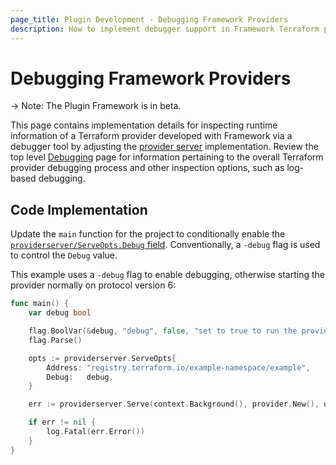 ```yaml
---
page_title: Plugin Development - Debugging Framework Providers
description: How to implement debugger support in Framework Terraform providers.
---
```


# Debugging Framework Providers

-> Note: The Plugin Framework is in beta.

This page contains implementation details for inspecting runtime information of a Terraform provider developed with Framework via a debugger tool by adjusting the [provider server](/terraform/plugin/framework/provider-servers) implementation. Review the top level [Debugging](/terraform/plugin/debugging) page for information pertaining to the overall Terraform provider debugging process and other inspection options, such as log-based debugging.

## Code Implementation

Update the `main` function for the project to conditionally enable the [`providerserver/ServeOpts.Debug` field](https://pkg.go.dev/github.com/hashicorp/terraform-plugin-framework/providerserver#ServeOpts.Debug). Conventionally, a `-debug` flag is used to control the `Debug` value.

This example uses a `-debug` flag to enable debugging, otherwise starting the provider normally on protocol version 6:

```go
func main() {
	var debug bool

	flag.BoolVar(&debug, "debug", false, "set to true to run the provider with support for debuggers like delve")
	flag.Parse()

	opts := providerserver.ServeOpts{
		Address: "registry.terraform.io/example-namespace/example",
		Debug:   debug,
	}

	err := providerserver.Serve(context.Background(), provider.New(), opts)

	if err != nil {
		log.Fatal(err.Error())
	}
}
```
